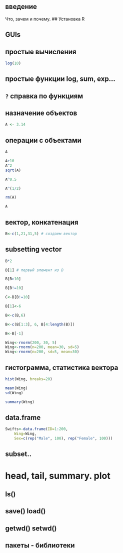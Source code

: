 ## введение 
Что, зачем и почему.
## Установка R

## GUIs

## простые вычисления

```r
log(10)

```
## простые функции log, sum, exp...

## `?` справка по функциям

## назначение объектов
```r
A <- 3.14
```
## операции с объектами
```r
A

A+10
A^2
sqrt(A)

A^0.5

A^(1/2)

rm(A)

A
```
## вектор, конкатенация
```r
B<-c(1,21,31,5) # создаем вектор
```
## subsetting vector
```r
B*2

B[1] # первый элемент из B

B[B>10]

B[B!=10]

C<-B[B!=10]

B[1]<-6

B<-c(B,6)

B<-c(B[1:3], 6, B[4:length(B)])

B<-B[-1]

Wing<-rnorm(200, 30, 5)
Wing<-rnorm(n=200, mean=30, sd=5)
Wing<-rnorm(n=200, sd=5, mean=30)
```
## гистограмма, статистика вектора
```r
hist(Wing, breaks=20)

mean(Wing)
sd(Wing)

summary(Wing)
```
## data.frame
```r
Swifts<-data.frame(ID=1:200, 
    Wing=Wing, 
	Sex=c(rep("Male", 100), rep("Female", 100)))
```
## subset..

# head, tail, summary. plot

## ls()

## save() load()

## getwd() setwd()

## пакеты - библиотеки
